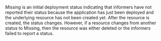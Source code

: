 _Missing_ is an initial deployment status indicating that informers have not reported their status because the application has just been deployed and the underlying resource has not been created yet. After the resource is created, the status changes. However, if a resource changes from another status to Missing, then the resource was either deleted or the informers failed to report a status.